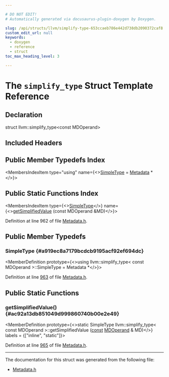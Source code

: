 ```yaml
---

# DO NOT EDIT!
# Automatically generated via docusaurus-plugin-doxygen by Doxygen.

slug: /api/structs/llvm/simplify-type-653ccaeb786e442d738db2090372caf8
custom_edit_url: null
keywords:
  - doxygen
  - reference
  - struct
toc_max_heading_level: 3

---
```





# The `simplify_type` Struct Template Reference

<DoxygenPage pluginConfig={pluginConfig}>



## Declaration

<CodeBlock>struct llvm::simplify_type&lt;const MDOperand&gt;</CodeBlock>

## Included Headers

<IncludesList>
<IncludesListItem
  filePath="llvm/IR/Metadata.h"
  permalink="/docs/api/files/include/include/llvm/include/llvm/ir/metadata-h"
  isLocal="true" />
</IncludesList>

## Public Member Typedefs Index

<MembersIndex>

<MembersIndexItem
  type="using"
  name={<><a href="#a919ec8a7179bcdcb9195acf92ef694dc">SimpleType</a> = <a href="/docs/api/classes/llvm/metadata">Metadata</a> &#42;</>}>
</MembersIndexItem>

</MembersIndex>

## Public Static Functions Index

<MembersIndex>

<MembersIndexItem
  type={<><a href="#a919ec8a7179bcdcb9195acf92ef694dc">SimpleType</a></>}
  name={<><a href="#ac92a13db851049d999860740b00e2e49">getSimplifiedValue</a> (const MDOperand &amp;MD)</>}>
</MembersIndexItem>

</MembersIndex>


Definition at line 962 of file <a href="/docs/api/files/include/include/llvm/include/llvm/ir/metadata-h">Metadata.h</a>.

<SectionDefinition>

## Public Member Typedefs

### SimpleType {#a919ec8a7179bcdcb9195acf92ef694dc}

<MemberDefinition
  prototype={<>using llvm::simplify&#95;type&lt; const MDOperand &gt;::SimpleType =  Metadata &#42;</>}>

Definition at line <a href="/docs/api/files/include/include/llvm/include/llvm/ir/metadata-h/#l00963">963</a> of file <a href="/docs/api/files/include/include/llvm/include/llvm/ir/metadata-h">Metadata.h</a>.
</MemberDefinition>

</SectionDefinition>

<SectionDefinition>

## Public Static Functions

### getSimplifiedValue() {#ac92a13db851049d999860740b00e2e49}

<MemberDefinition
  prototype={<>static SimpleType llvm::simplify&#95;type&lt; const MDOperand &gt;::getSimplifiedValue (<a href="/docs/api/files/lib/lib/target/lib/target/aarch64/aarch64promoteconstant-cpp/#a90f8350fecae261c25be85d38b451bff">const</a> <a href="/docs/api/classes/llvm/mdoperand">MDOperand</a> &amp; MD)</>}
  labels = {["inline", "static"]}>

Definition at line <a href="/docs/api/files/include/include/llvm/include/llvm/ir/metadata-h/#l00965">965</a> of file <a href="/docs/api/files/include/include/llvm/include/llvm/ir/metadata-h">Metadata.h</a>.
</MemberDefinition>

</SectionDefinition>

<hr/>

The documentation for this struct was generated from the following file:

<ul>
<li><a href="/docs/api/files/include/include/llvm/include/llvm/ir/metadata-h">Metadata.h</a></li>
</ul>

</DoxygenPage>
